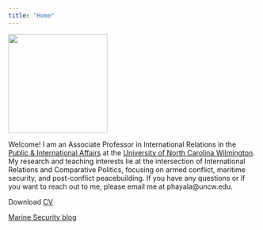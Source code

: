 ```yaml
---
title: "Home"
---
```


<!-- Google tag (gtag.js) -->

```{=html}
<script async src="https://www.googletagmanager.com/gtag/js?id=G-DN6WBV6G5P"></script>
```

```{=html}
<script>
  window.dataLayer = window.dataLayer || [];
  function gtag(){dataLayer.push(arguments);}
  gtag('js', new Date());

  gtag('config', 'G-DN6WBV6G5P');
</script>
```

::: {layout-valign="center"}
![](pic/UNCWEntrance2.jpg){fig-align="center" width="200"}
:::

Welcome! I am an Associate Professor in International Relations in the [Public & International Affairs](https://uncw.edu/pia/) at the [University of North Carolina Wilmington](https://www.uncw.edu/). My research and teaching interests lie at the intersection of International Relations and Comparative Politics, focusing on armed conflict, maritime security, and post-conflict peacebuilding. If you have any questions or if you want to reach out to me, please email me at phayala\@uncw.edu.

Download [CV](pic/cv_anup_phayal.pdf)

[Marine Security blog](https://polsechub.github.io/marine_security/#category=)
